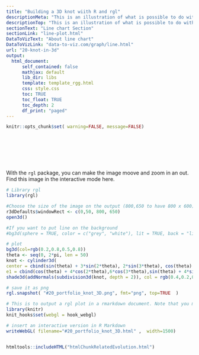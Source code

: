 ```yaml
---
title: "Building a 3D knot wiith R and rgl"
descriptionMeta: "This is an illustration of what is possible to do with R and the rgl library: a 3D knot."
descriptionTop: "This is an illustration of what is possible to do with `R` and the `rgl` library: a 3D knot."
sectionText: "Line chart Section"
sectionLink: "line-plot.html"
DataToVizText: "About line chart"
DataToVizLink: "data-to-viz.com/graph/line.html"
url: "20-knot-in-3d"
output:
  html_document:
      self_contained: false    
      mathjax: default
      lib_dir: libs
      template: template_rgg.html
      css: style.css
      toc: TRUE
      toc_float: TRUE
      toc_depth: 2
      df_print: "paged"
---
```



```r
knitr::opts_chunk$set( warning=FALSE, message=FALSE)
```

<div class="container" style="padding-top: 80px">



<div class = "row">

<div class = "col-md-6  col-sm-12 align-self-center">

With the `rgl` package, you can make the image moove and zoom in an out. Find this image in the interactive mode here.




</div>


<div class = "col-md-6  col-sm-12">

```r
# Library rgl
library(rgl)

#Choose the size of the image on the output (800,650 to have 800 x 600)
r3dDefaults$windowRect <- c(0,50, 800, 650) 
open3d()

#If you want to put line on the background
#bg3d(sphere = TRUE, color = c("grey", "white"), lit = TRUE, back = "lines" ,lwd=2)

# plot
bg3d(col=rgb(0.2,0.8,0.5,0.8))
theta <- seq(0, 2*pi, len = 50)
knot <- cylinder3d(
center = cbind(sin(theta) + 3*sin(2*theta), 2*sin(3*theta), cos(theta) - 2*cos(2*theta)),
e1 = cbind(cos(theta) + 4*cos(2*theta),6*cos(3*theta),sin(theta) + 4*sin(2*theta)),radius = 0.9,closed = TRUE)
shade3d(addNormals(subdivision3d(knot, depth = 2)), col = rgb(0.4,0.2,0.8,0.3))

# save it as png
rgl.snapshot( "#20_portfolio_knot_3D.png", fmt="png", top=TRUE  )

# This is to output a rgl plot in a rmarkdown document. Note that you must add webgl=TRUE, results='hide' in the chunck header
library(knitr)
knit_hooks$set(webgl = hook_webgl)

# insert an interactive version in R Markdown
writeWebGL( filename="#20_portfolio_knot_3D.html" ,  width=1500)
```

</div>
</div>


```r
```




<!-- Close container -->
</div>




```r
htmltools::includeHTML("htmlChunkRelatedEvolution.html")
```
